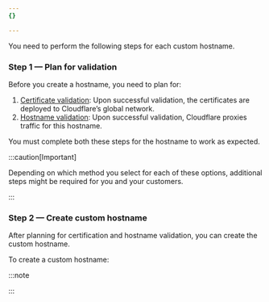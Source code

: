 ```yaml
---
{}

---
```



You need to perform the following steps for each custom hostname.

### Step 1 — Plan for validation

Before you create a hostname, you need to plan for:

1. [Certificate validation](/cloudflare-for-platforms/cloudflare-for-saas/security/certificate-management/issue-and-validate/validate-certificates/): Upon successful validation, the certificates are deployed to Cloudflare’s global network.
2. [Hostname validation](/cloudflare-for-platforms/cloudflare-for-saas/domain-support/hostname-validation/): Upon successful validation, Cloudflare proxies traffic for this hostname.

You must complete both these steps for the hostname to work as expected.

:::caution[Important]


Depending on which method you select for each of these options, additional steps might be required for you and your customers.


:::

### Step 2 — Create custom hostname

After planning for certification and hostname validation, you can create the custom hostname.

To create a custom hostname:

<Tabs> <TabItem label="Dashboard">

<Render file="create-custom-hostname" product="cloudflare-for-platforms" />

<Render file="create-custom-hostname-limitations" product="cloudflare-for-platforms" />

</TabItem> <TabItem label="API">

<Render file="create-custom-hostname-api" product="cloudflare-for-platforms" />

<Render file="create-custom-hostname-limitations" product="cloudflare-for-platforms" />

</TabItem> </Tabs>

:::note


<Render file="issue-certs-preamble" product="cloudflare-for-platforms" />


:::
